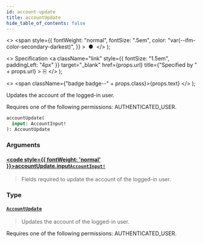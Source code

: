 ```yaml
---
id: account-update
title: accountUpdate
hide_table_of_contents: false
---
```


  <>
    <span
      style={{
        fontWeight: "normal",
        fontSize: ".5em",
        color: "var(--ifm-color-secondary-darkest)",
      }}
    >
      &nbsp;●&nbsp;
    </span>
  </>
);

  <>
    Specification
    <a
      className="link"
      style={{ fontSize: "1.5em", paddingLeft: "4px" }}
      target="\_blank"
      href={props.url}
      title={"Specified by " + props.url}
    >
      ⎘
    </a>
  </>
);

  <>
    <span className={"badge badge--" + props.class}>{props.text}</span>
  </>
);

Updates the account of the logged-in user.

Requires one of the following permissions: AUTHENTICATED_USER.

```graphql
accountUpdate(
  input: AccountInput!
): AccountUpdate
```

### Arguments

#### [<code style={{ fontWeight: 'normal' }}>accountUpdate.<b>input</b></code>](#)<Bullet />[`AccountInput!`](../../../api-reference/users/inputs/account-input) <Badge class="secondary" text="non-null"/> <Badge class="secondary" text="input"/> <Badge class="secondary" text="users"/>

> Fields required to update the account of the logged-in user.

### Type

#### [`AccountUpdate`](../../../api-reference/users/objects/account-update) <Badge class="secondary" text="object"/> <Badge class="secondary" text="users"/>

> Updates the account of the logged-in user.

Requires one of the following permissions: AUTHENTICATED_USER.

>
